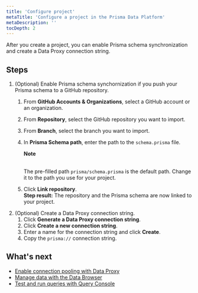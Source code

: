 ```yaml
---
title: 'Configure project'
metaTitle: 'Configure a project in the Prisma Data Platform'
metaDescription: ''
tocDepth: 2
---
```


<TopBlock>

After you create a project, you can enable Prisma schema synchronization and create a Data Proxy connection string.

</TopBlock>

## Steps

1. (Optional) Enable Prisma schema synchornization if you push your Prisma schema to a GitHub repository.
    1. From **GitHub Accounts & Organizations**, select a GitHub account or an organization.
    2. From **Repository**, select the GitHub repository you want to import.
    3. From **Branch**, select the branch you want to import.
    4. In **Prisma Schema path**, enter the path to the `schema.prisma` file.
        <Admonition>
        
        **Note**<br /><br />

        The pre-filled path `prisma/schema.prisma` is the default path. Change it to the path you use for your project.
        </Admonition>
    7. Click **Link repository**.<br />
    **Step result:** The repository and the Prisma schema are now linked to your project.
2. (Optional) Create a Data Proxy connection string.
    1. Click **Generate a Data Proxy connection string**.
    2. Click **Create a new connection string**.
    3. Enter a name for the connection string and click **Create**.
    4. Copy the `prisma://` connection string.

## What's next

* [Enable connection pooling with Data Proxy](/data-platform/data-proxy#using-the-data-proxy-in-a-prisma-application)
* [Manage data with the Data Browser](/data-platform/data-browser)
* [Test and run queries with Query Console](/data-platform/query-console)